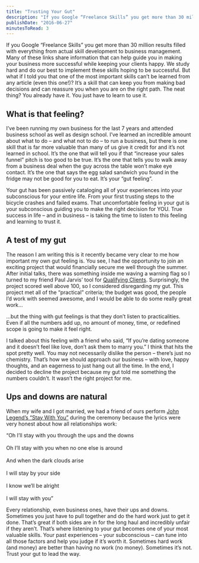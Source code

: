 ```yaml
---
title: "Trusting Your Gut"
description: "If you Google “Freelance Skills” you get more than 30 million results filled with everything from actual skill development to business management. Many of these links share information that can help guide you in making your business more successful while keeping your clients happy. We study hard and do our best to implement these skills hoping to be successful. But what if I told you that one of the most important skills can’t be learned from any article (even this one!)? It’s a skill that can k"
publishDate: "2016-06-27"
minutesToRead: 3
---
```


<p>If you Google “Freelance Skills” you get more than 30 million results filled with everything from actual skill development to business management. Many of these links share information that can help guide you in making your business more successful while keeping your clients happy. We study hard and do our best to implement these skills hoping to be successful. But what if I told you that one of the most important skills can’t be learned from any article (even this one!)? It’s a skill that can keep you from making bad decisions and can reassure you when you are on the right path. The neat thing? You already have it. You just have to learn to use it.</p>
<h2 id="what-is-that-feeling">What is that feeling?</h2>
<p>I’ve been running my own business for the last 7 years and attended business school as well as design school. I’ve learned an incredible amount about what to do – and what not to do – to run a business, but there is one skill that is far more valuable than many of us give it credit for and it’s not learned in school. It’s the one that will tell you if that “increase your sales funnel” pitch is too good to be true. It’s the one that tells you to walk away from a business deal when the guy across the table won’t make eye contact. It’s the one that says the egg salad sandwich you found in the fridge may not be good for you to eat. It’s your “gut feeling”.</p>
<p>Your gut has been passively cataloging all of your experiences into your subconscious for your entire life. From your first trusting steps to the bicycle crashes and failed exams. That uncomfortable feeling in your gut is your subconscious guiding you to make the right decision for YOU. True success in life – and in business – is taking the time to listen to this feeling and learning to trust it.</p>
<h2 id="a-test-of-my-gut">A test of my gut</h2>
<p>The reason I am writing this is it recently became very clear to me how important my own gut feeling is. You see, I had the opportunity to join an exciting project that would financially secure me well through the summer. After initial talks, there was something inside me waving a warning flag so I turned to my friend Paul Jarvis’ tool for <a href="https://pjrvs.com/a/qualify/?ref=antonsten.com" target="_blank">Qualifying Clients</a>. Surprisingly, the project scored well above 100, so I considered disregarding my gut. This project met all of the “practical” criteria; the budget was good, the people I’d work with seemed awesome, and I would be able to do some really great work…</p>
<p>…but the thing with gut feelings is that they don’t listen to practicalities. Even if all the numbers add up, no amount of money, time, or redefined scope is going to make it feel right.</p>
<p>I talked about this feeling with a friend who said, “If you’re dating someone and it doesn’t feel like love, don’t ask them to marry you.” I think that hits the spot pretty well. You may not necessarily dislike the person – there’s just no chemistry. That’s how we should approach our business – with love, happy thoughts, and an eagerness to just hang out all the time. In the end, I decided to decline the project because my gut told me something the numbers couldn’t. It wasn’t the right project for me.</p>
<h2 id="ups-and-downs-are-natural">Ups and downs are natural</h2>
<p>When my wife and I got married, we had a friend of ours perform <a href="https://itun.es/us/5_UXs?i=315027731&ref=antonsten.com" target="_blank">John Legend’s “Stay With You”</a> during the ceremony because the lyrics were very honest about how all relationships work:</p>

<div class="blockquote">
<div><p>“Oh I’ll stay with you through the ups and the downs<br /><br />
Oh I’ll stay with you when no one else is around<br /><br />
And when the dark clouds arise<br /><br />
I will stay by your side<br /><br />
I know we’ll be alright<br /><br />
I will stay with you”<br /></p></div>
</div>

<p>Every relationship, even business ones, have their ups and downs. Sometimes you just have to pull together and do the hard work just to get it done. That’s great if both sides are in for the long haul and incredibly unfair if they aren’t. That’s where listening to your gut becomes one of your most valuable skills. Your past experiences – your subconscious – can tune into all those factors and help you judge if it’s worth it. Sometimes hard work (and money) are better than having no work (no money). Sometimes it’s not. Trust your gut to lead the way.</p>